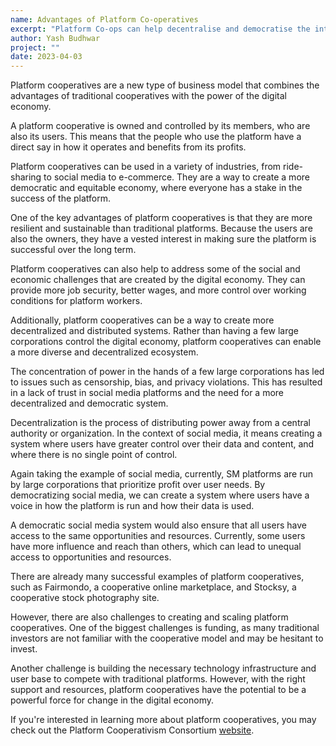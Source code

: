 ```yaml
---
name: Advantages of Platform Co-operatives
excerpt: "Platform Co-ops can help decentralise and democratise the internet"
author: Yash Budhwar
project: ""
date: 2023-04-03
---
```


Platform cooperatives are a new type of business model that combines the advantages of traditional cooperatives with the power of the digital economy.

A platform cooperative is owned and controlled by its members, who are also its users. This means that the people who use the platform have a direct say
in how it operates and benefits from its profits.

Platform cooperatives can be used in a variety of industries, from ride-sharing to social media to e-commerce. They are a way to create a more democratic
and equitable economy, where everyone has a stake in the success of the platform.

One of the key advantages of platform cooperatives is that they are more resilient and sustainable than traditional platforms. Because the users are also
the owners, they have a vested interest in making sure the platform is successful over the long term.

Platform cooperatives can also help to address some of the social and economic challenges that are created by the digital economy. They can provide more
job security, better wages, and more control over working conditions for platform workers.

Additionally, platform cooperatives can be a way to create more decentralized and distributed systems. Rather than having a few large corporations control
the digital economy, platform cooperatives can enable a more diverse and decentralized ecosystem.

The concentration of power in the hands of a few large corporations has led to issues such as censorship, bias, and privacy violations. This has resulted
in a lack of trust in social media platforms and the need for a more decentralized and democratic system.

Decentralization is the process of distributing power away from a central authority or organization. In the context of social media, it means creating a
system where users have greater control over their data and content, and where there is no single point of control.

Again taking the example of social media, currently, SM platforms are run by large corporations that prioritize profit over user needs. By democratizing
social media, we can create a system where users have a voice in how the platform is run and how their data is used.

A democratic social media system would also ensure that all users have access to the same opportunities and resources. Currently, some users have more
influence and reach than others, which can lead to unequal access to opportunities and resources.

There are already many successful examples of platform cooperatives, such as Fairmondo, a cooperative online marketplace, and Stocksy, a cooperative
stock photography site.

However, there are also challenges to creating and scaling platform cooperatives. One of the biggest challenges is funding, as many traditional
investors are not familiar with the cooperative model and may be hesitant to invest.

Another challenge is building the necessary technology infrastructure and user base to compete with traditional platforms. However, with the right support
and resources, platform cooperatives have the potential to be a powerful force for change in the digital economy.

If you're interested in learning more about platform cooperatives, you may check out the Platform Cooperativism Consortium [website](https://platform.coop/).
